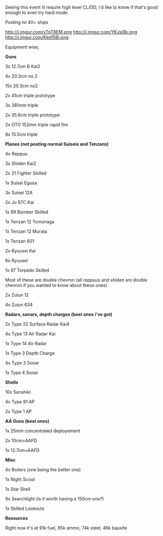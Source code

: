 Seeing this event ill require high level CL/DD, i'd like to know if that's good enough to even try hard mode.

Posting lvl 40+ ships

http://i.imgur.com/vTpT8EM.png http://i.imgur.com/YKJsl8k.png http://i.imgur.com/Kkef5BI.png

Equipment wise,

'''Guns'''

3x 12.7cm B Kai2

4x 20.3cm no.3

15x 20.3cm no2

2x 41cm triple prototype

3x 381mm triple

2x 35.6cm triple prototype

2x OTO 152mm triple rapid fire

8x 15.5cm triple

'''Planes (not posting normal Suiseis and Tenzans)'''

4x Reppuu

3x Shiden Kai2

2x 21 Fighter Skilled

1x Suisei Egusa

3x Suisei 12A

2x Ju 87C Kai

1x 99 Bomber Skilled

1x Tenzan 12 Tomonaga

1x Tenzan 12 Murata

1x Tenzan 601

2x Ryuusei Kai

6x Ryuusei

1x 97 Torpedo Skilled

Most of these are double chevron (all reppuus and shiden are double chevron if you wanted to know about these ones)

2x Zuiun 12

4x Zuiun 634

'''Radars, sonars, depth charges (best ones i've got)'''

2x Type 22 Surface Radar Kai4

4x Type 13 Air Radar Kai

1x Type 14 Air Radar

1x Type 3 Depth Charge

4x Type 3 Sonar

1x Type 4 Sonar

'''Shells '''

10x Sanshiki

4x Type 91 AP

2x Type 1 AP

'''AA Guns (best ones)'''

1x 25mm concentrated deployement

2x 10cm+AAFD

1x 12.7cm+AAFD

'''Misc'''

4x Boilers (one being the better one)

1x Night Scout

1x Star Shell

9x Searchlight (is it worth having a 150cm one?)

1x Skilled Lookouts

'''Resources'''

Right now it's at 91k fuel, 85k ammo, 74k steel, 46k bauxite<ac_metadata title="Would like to try hard mode, is it good enough?"> </ac_metadata>